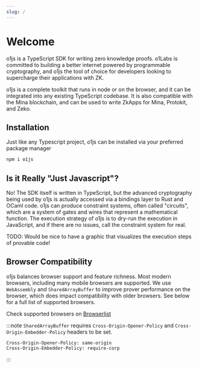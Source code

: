 ```yaml
---
slug: /
---
```


# Welcome

o1js is a TypeScript SDK for writing zero knowledge proofs.  o1Labs is committed to building
a better internet powered by programmable cryptography, and o1js the tool of choice for
developers looking to supercharge their applications with ZK.

o1js is a complete toolkit that runs in node or on the browser, and it can be integrated into
any existing TypeScript codebase.  It is also compatible with the Mina blockchain, and can be
used to write ZkApps for Mina, Protokit, and Zeko.

## Installation

Just like any Typescript project, o1js can be installed via your preferred package manager

```sh
npm i o1js
```

## Is it Really "Just Javascript"?

No!  The SDK itself is written in TypeScript, but the advanced cryptography being used by o1js
is actually accessed via a bindings layer to Rust and OCaml code.  o1js can produce constraint
systems, often called "circuits", which are a system of gates and wires that represent a 
mathematical function.  The execution strategy of o1js is to dry-run the execution in 
JavaScript, and if there are no issues, call the constraint system for real.

TODO: Would be nice to have a graphic that visualizes the execution steps of provable code!

## Browser Compatibility

o1js balances browser support and feature richness.  Most modern browsers, including many mobile browsers
are supported.  We use `WebAssembly` and `SharedArrayBuffer` to improve prover performance on the browser,
which does impact compatibility with older browsers.  See below for a full list of supported browsers.

Check supported browsers on [Browserlist](https://browsersl.ist/#q=fully+supports+sharedarraybuffer+and+fully+supports+wasm+and+not+dead)

:::note
`SharedArrayBuffer` requires `Cross-Origin-Opener-Policy` and `Cross-Origin-Embedder-Policy` headers to be set.

```
Cross-Origin-Opener-Policy: same-origin
Cross-Origin-Embedder-Policy: require-corp
```
:::